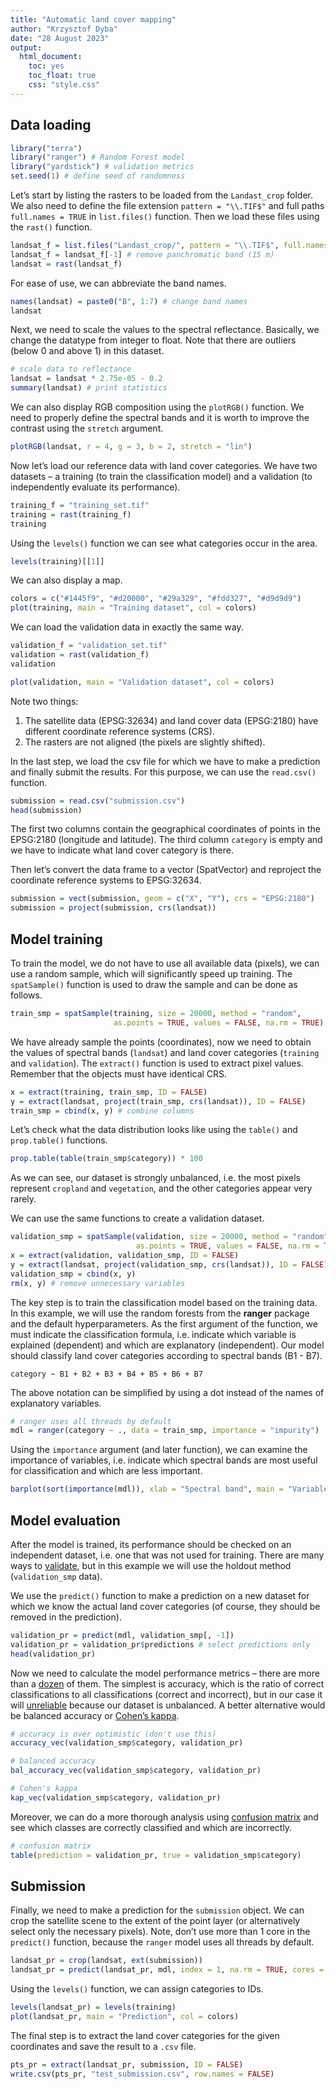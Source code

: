 ```yaml
---
title: "Automatic land cover mapping"
author: "Krzysztof Dyba"
date: "28 August 2023"
output:
  html_document:
    toc: yes
    toc_float: true
    css: "style.css"
---
```


## Data loading

```r
library("terra")
library("ranger") # Random Forest model
library("yardstick") # validation metrics
set.seed(1) # define seed of randomness
```

Let's start by listing the rasters to be loaded from the `Landast_crop` folder.
We also need to define the file extension `pattern = "\\.TIF$"` and full paths
`full.names = TRUE` in `list.files()` function. Then we load these files using
the `rast()` function.

```r
landsat_f = list.files("Landast_crop/", pattern = "\\.TIF$", full.names = TRUE)
landsat_f = landsat_f[-1] # remove panchromatic band (15 m)
landsat = rast(landsat_f)
```

For ease of use, we can abbreviate the band names.

```r
names(landsat) = paste0("B", 1:7) # change band names
landsat
```

Next, we need to scale the values to the spectral reflectance. Basically,
we change the datatype from integer to float. Note that there are outliers
(below 0 and above 1) in this dataset.

```r
# scale data to reflectance
landsat = landsat * 2.75e-05 - 0.2
summary(landsat) # print statistics
```

We can also display RGB composition using the `plotRGB()` function. We need to
properly define the spectral bands and it is worth to improve the contrast
using the `stretch` argument.

```r
plotRGB(landsat, r = 4, g = 3, b = 2, stretch = "lin")
```

Now let's load our reference data with land cover categories. We have two
datasets -- a training (to train the classification model) and a validation
(to independently evaluate its performance).

```r
training_f = "training_set.tif"
training = rast(training_f)
training
```

Using the `levels()` function we can see what categories occur in the area.

```r
levels(training)[[1]]
```

We can also display a map.

```r
colors = c("#1445f9", "#d20000", "#29a329", "#fdd327", "#d9d9d9")
plot(training, main = "Training dataset", col = colors)
```

We can load the validation data in exactly the same way.

```r
validation_f = "validation_set.tif"
validation = rast(validation_f)
validation
```

```r
plot(validation, main = "Validation dataset", col = colors)
```

Note two things:

1. The satellite data (EPSG:32634) and land cover data (EPSG:2180) have
different coordinate reference systems (CRS).
2. The rasters are not aligned (the pixels are slightly shifted).

In the last step, we load the csv file for which we have to make a prediction
and finally submit the results. For this purpose, we can use the `read.csv()`
function.

```r
submission = read.csv("submission.csv")
head(submission)
```

The first two columns contain the geographical coordinates of points in the
EPSG:2180 (longitude and latitude). The third column `category` is empty and
we have to indicate what land cover category is there.

Then let's convert the data frame to a vector (SpatVector) and reproject
the coordinate reference systems to EPSG:32634.

```r
submission = vect(submission, geom = c("X", "Y"), crs = "EPSG:2180")
submission = project(submission, crs(landsat))
```

## Model training

To train the model, we do not have to use all available data (pixels), we can
use a random sample, which will significantly speed up training.
The `spatSample()` function is used to draw the sample and can be done as follows.

```r
train_smp = spatSample(training, size = 20000, method = "random",
                       as.points = TRUE, values = FALSE, na.rm = TRUE)
```

We have already sample the points (coordinates), now we need to obtain the
values of spectral bands (`landsat`) and land cover categories (`training`
and `validation`). The `extract()` function is used to extract pixel values.
Remember that the objects must have identical CRS.

```r
x = extract(training, train_smp, ID = FALSE)
y = extract(landsat, project(train_smp, crs(landsat)), ID = FALSE)
train_smp = cbind(x, y) # combine columns
```

Let's check what the data distribution looks like using the `table()` and 
`prop.table()` functions.

```r
prop.table(table(train_smp$category)) * 100
```

As we can see, our dataset is strongly unbalanced, i.e. the most pixels
represent `cropland` and `vegetation`, and the other categories appear very
rarely.

We can use the same functions to create a validation dataset.

```r
validation_smp = spatSample(validation, size = 20000, method = "random",
                            as.points = TRUE, values = FALSE, na.rm = TRUE)
x = extract(validation, validation_smp, ID = FALSE)
y = extract(landsat, project(validation_smp, crs(landsat)), ID = FALSE)
validation_smp = cbind(x, y)
rm(x, y) # remove unnecessary variables
```

The key step is to train the classification model based on the training data.
In this example, we will use the random forests from the **ranger** package
and the default hyperparameters. As the first argument of the function, we must
indicate the classification formula, i.e. indicate which variable is explained
(dependent) and which are explanatory (independent). Our model should classify
land cover categories according to spectral bands (B1 - B7).

```
category ~ B1 + B2 + B3 + B4 + B5 + B6 + B7
```

The above notation can be simplified by using a dot instead of the names of
explanatory variables.

```r
# ranger uses all threads by default
mdl = ranger(category ~ ., data = train_smp, importance = "impurity")
```

Using the `importance` argument (and later function), we can examine the
importance of variables, i.e. indicate which spectral bands are most useful
for classification and which are less important.

```r
barplot(sort(importance(mdl)), xlab = "Spectral band", main = "Variable importance")
```

## Model evaluation

After the model is trained, its performance should be checked on an independent
dataset, i.e. one that was not used for training. There are many ways to
[validate](https://en.wikipedia.org/wiki/Cross-validation_(statistics)), but
in this example we will use the holdout method (`validation_smp` data).

We use the `predict()` function to make a prediction on a new dataset for
which we know the actual land cover categories (of course, they should be
removed in the prediction).

```r
validation_pr = predict(mdl, validation_smp[, -1])
validation_pr = validation_pr$predictions # select predictions only
head(validation_pr)
```

Now we need to calculate the model performance metrics -- there are more than
a [dozen](https://en.wikipedia.org/wiki/Precision_and_recall) of them.
The simplest is accuracy, which is the ratio of correct classifications to
all classifications (correct and incorrect), but in our case it will
[unreliable](https://en.wikipedia.org/wiki/Precision_and_recall#Imbalanced_data)
because our dataset is unbalanced. A better alternative would be balanced 
accuracy or [Cohen's kappa](https://en.wikipedia.org/wiki/Cohen%27s_kappa).

```r
# accuracy is over optimistic (don't use this)
accuracy_vec(validation_smp$category, validation_pr)

# balanced accuracy
bal_accuracy_vec(validation_smp$category, validation_pr)

# Cohen's kappa
kap_vec(validation_smp$category, validation_pr)
```

Moreover, we can do a more thorough analysis using
[confusion matrix](https://en.wikipedia.org/wiki/Confusion_matrix) and see
which classes are correctly classified and which are incorrectly.

```r
# confusion matrix
table(prediction = validation_pr, true = validation_smp$category)
```

## Submission

Finally, we need to make a prediction for the `submission` object.
We can crop the satellite scene to the extent of the point layer
(or alternatively select only the necessary pixels). Note, don't use more
than 1 core in the `predict()` function, because the `ranger` model uses
all threads by default.

```r
landsat_pr = crop(landsat, ext(submission))
landsat_pr = predict(landsat_pr, mdl, index = 1, na.rm = TRUE, cores = 1)
```

Using the `levels()` function, we can assign categories to IDs.

```r
levels(landsat_pr) = levels(training)
plot(landsat_pr, main = "Prediction", col = colors)
```

The final step is to extract the land cover categories for the given coordinates
and save the result to a `.csv` file.

```r
pts_pr = extract(landsat_pr, submission, ID = FALSE)
write.csv(pts_pr, "test_submission.csv", row.names = FALSE)
```
